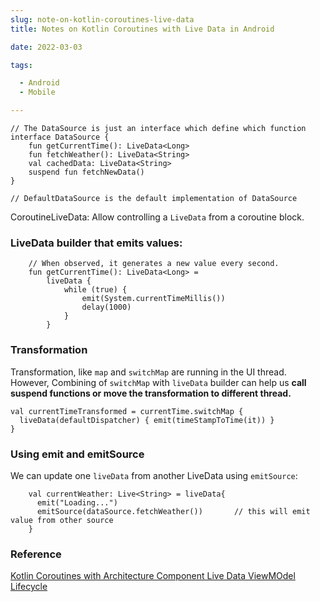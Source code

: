 ```yaml
--- 
slug: note-on-kotlin-coroutines-live-data
title: Notes on Kotlin Coroutines with Live Data in Android

date: 2022-03-03

tags: 

  - Android
  - Mobile

--- 
```



```
// The DataSource is just an interface which define which function
interface DataSource {
    fun getCurrentTime(): LiveData<Long>
    fun fetchWeather(): LiveData<String>
    val cachedData: LiveData<String>
    suspend fun fetchNewData()
}

// DefaultDataSource is the default implementation of DataSource
```


CoroutineLiveData: Allow controlling a `LiveData` from a coroutine block.

### LiveData builder that emits values:
```
    // When observed, it generates a new value every second.
    fun getCurrentTime(): LiveData<Long> =
        liveData {
            while (true) {
                emit(System.currentTimeMillis())
                delay(1000)
            }
        }
```

### Transformation
Transformation, like `map` and `switchMap` are running in the UI thread.
However, Combining of `switchMap` with `liveData` builder can help us **call suspend functions or move the transformation to different thread.**
```
val currentTimeTransformed = currentTime.switchMap {
  liveData(defaultDispatcher) { emit(timeStampToTime(it)) }
}
```


### Using emit and emitSource
We can update one `liveData` from another LiveData using `emitSource`:

```
    val currentWeather: Live<String> = liveData{
      emit("Loading...")
      emitSource(dataSource.fetchWeather())       // this will emit value from other source
    }
```



### Reference
[Kotlin Coroutines with Architecture Component Live Data ViewMOdel Lifecycle](https://github.com/android/architecture-components-samples/tree/master/LiveDataSample)